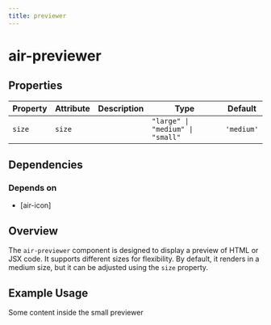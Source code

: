 ```yaml
---
title: previewer
---
```



# air-previewer

<!-- Auto Generated Below -->

## Properties

| Property | Attribute | Description | Type                             | Default    |
| -------- | --------- | ----------- | -------------------------------- | ---------- |
| `size`   | `size`    |             | `"large" \| "medium" \| "small"` | `'medium'` |


## Dependencies

### Depends on

- [air-icon]

## Overview

The `air-previewer` component is designed to display a preview of HTML or JSX code. It supports different sizes for flexibility. By default, it renders in a medium size, but it can be adjusted using the `size` property.

## Example Usage

<air-previewer size="auto">
<div style={{ display: 'flex', gap: '1rem', justifyContent: 'center' }}>
  <air-previewer size="small">
  <div>Some content inside the small previewer</div>
</air-previewer>
</div>
</air-previewer>
